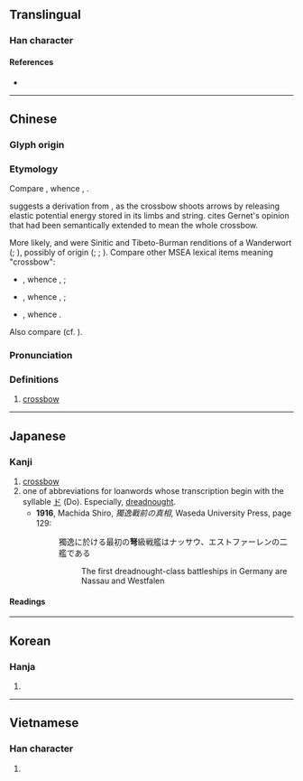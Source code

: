 {{character info/new}}
==Translingual==

===Han character===
{{Han char|rn=57|rad=弓|as=05|sn=8|four=47207|canj=VEN|ids=⿱奴弓}}

====References====
* {{Han ref|kx=0358.030|dkj=09760|dj=0674.170|hdz=20994.050|uh=5F29|ud=24361|bh=A9B8|bd=43448}}

----

==Chinese==
{{zh-forms}}

===Glyph origin===
{{Han etym}}

===Etymology===
Compare {{cog|tbq-pro|*s-na||crossbow}}, whence {{cog|duu|tana}}, {{cog|nxq|daqna}}.

{{zh-ref|Unger (1990)}} suggests a derivation from {{och-l|努|to tense; to exert}}, as the crossbow shoots arrows by releasing elastic potential energy stored in its limbs and string. {{zh-ref|Ferlus (1999)}} cites Gernet's opinion that {{och-l|砮|stone arrow-tip}} had been semantically extended to mean the whole crossbow.

More likely, {{och-l|弩}} and {{cog|tbq-pro|*s-na}} were Sinitic and Tibeto-Burman renditions of a {{w|Mainland Southeast Asia linguistic area|Mainland Southeast Asian}} Wanderwort ({{zh-ref|Ratliff, 2010}}; {{zh-ref|Blench, 2014}}), possibly of {{der|zh|aav}} origin ({{zh-ref|Norman and Mei, 1976}}; {{zh-ref|Benedict, 1990}}; {{zh-ref|Schuessler, 2007}}). Compare other MSEA lexical items meaning "crossbow":
* {{cog|mkh-pro|*snaʔ}}, whence {{cog|vi|ná}}, {{cog|km|ស្នា}};
* {{cog|hmx-pro|*nhaᴮ}}, whence {{cog|mww|hneev}}, {{cog|ium|hnakv}};
* {{cog|tai-pro|*ʰnwɤːᶜ}}, whence {{cog|th|หน้าไม้}}.
Also compare {{cog|map-pro|*panaq||to shoot (an arrow)}} (cf. {{cog|mkh-pro|*paɲʔ}}).

===Pronunciation===
{{zh-pron
|m=nǔ
|c=nou5
|h=pfs=
|md=
|mn=xm,qz:ló͘/zz:nó͘/xm:lō͘/qz:lǒ͘
|w=
|mc=y
|oc=y
|cat=
}}

===Definitions===
{{zh-hanzi}}

# [[crossbow]]

----

==Japanese==

===Kanji===
{{ja-kanji|grade=|rs=弓05}}

# [[crossbow]]
# one of abbreviations for loanwords whose transcription begin with the syllable [[ド]] (Do). Especially, [[dreadnought]].
#* '''1916''', Machida Shiro, ''獨逸戰前の真相'',  Waseda University Press, page 129:
#*: 獨逸に於ける最初の'''弩'''級戦艦はナッサウ、エストファーレンの二艦である
#*:: The first dreadnought-class battleships in Germany are Nassau and Westfalen

====Readings====
{{ja-readings
|goon=ぬ, の
|kanon=ど
|kun=いしゆみ-, おおゆみ-<おほゆみ-
}}

----

==Korean==

===Hanja===
{{ko-hanja|hangeul=노|eumhun=|rv=no|mr=no|y=no}}

# {{defn|lang=ko|sort=弓05}}

----

==Vietnamese==

===Han character===
{{vi-hantu|[[nỏ]], [[nỗ]], [[ná]], [[nõ]]|rs=弓05}}

# {{defn|lang=vi|sort=弓05}}